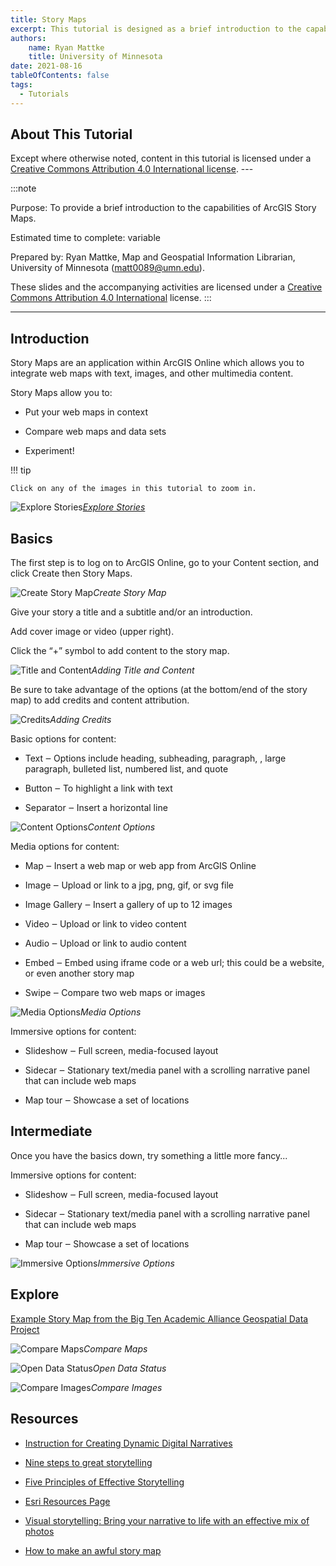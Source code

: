 ```yaml
---
title: Story Maps
excerpt: This tutorial is designed as a brief introduction to the capabilities of ArcGIS Story Maps.
authors:
    name: Ryan Mattke
    title: University of Minnesota
date: 2021-08-16
tableOfContents: false
tags:
  - Tutorials
---
```

<Slideshow>
<CoverSlide>
  <span slot="title"></span>
  <span slot="subtitle"></span>
</CoverSlide>

## About This Tutorial

<MetadataBlock>
  <Fragment slot="author">

  </Fragment>
  <Fragment slot="time">

  </Fragment>
  <Fragment slot="license">
    Except where otherwise noted, content in this tutorial is licensed under a <a href="https://creativecommons.org/licenses/by/4.0/">Creative Commons Attribution 4.0 International license</a>.
  </Fragment>
 
</MetadataBlock>
---

:::note

Purpose: To provide a brief introduction to the capabilities of ArcGIS Story Maps.

Estimated time to complete: variable

Prepared by: Ryan Mattke, Map and Geospatial Information Librarian, University of Minnesota (matt0089@umn.edu). 

These slides and the accompanying activities are licensed under a [Creative Commons Attribution 4.0 International](https://creativecommons.org/licenses/by/4.0/) license.
:::

------------------------------


## Introduction

Story Maps are an application within ArcGIS Online which allows you to integrate web maps with text, images, and other multimedia content.

Story Maps allow you to:

-   Put your web maps in context

-   Compare web maps and data sets

-   Experiment!

!!! tip

	Click on any of the images in this tutorial to zoom in.

<OneThirdLayout>

![Explore Stories](@images/explore-stories.png)*[Explore Stories](https://www.esri.com/en-us/arcgis/products/arcgis-storymaps/stories)*

</OneThirdLayout>

## Basics

The first step is to log on to ArcGIS Online, go to your Content section, and click Create then Story Maps.

<OneThirdLayout>

![Create Story Map](@images/start-story.png)*Create Story Map*

</OneThirdLayout>

Give your story a title and a subtitle and/or an introduction.

Add cover image or video (upper right).

Click the “+” symbol to add content to the story map.

<OneThirdLayout>

![Title and Content](@images/title-content.png)*Adding Title and Content*

</OneThirdLayout>

Be sure to take advantage of the options (at the bottom/end of the story map) to add credits and content attribution.

<OneThirdLayout>

![Credits](@images/credits.png)*Adding Credits*

</OneThirdLayout>

Basic options for content:

-   Text ‒ Options include heading, subheading, paragraph, , large paragraph, bulleted list, numbered list, and quote

-   Button ‒ To highlight a link with text

-   Separator ‒ Insert a horizontal line

<OneThirdLayout>

![Content Options](@images/content-options.png)*Content Options*

</OneThirdLayout>

Media options for content:

-   Map ‒ Insert a web map or web app from ArcGIS Online

-   Image ‒ Upload or link to a jpg, png, gif, or svg file

-   Image Gallery ‒ Insert a gallery of up to 12 images

-   Video ‒ Upload or link to video content

-   Audio ‒ Upload or link to audio content

-   Embed ‒ Embed using iframe code or a web url; this could be a website, or even another story map

-   Swipe ‒ Compare two web maps or images

<OneThirdLayout>

![Media Options](@images/media-options.png)*Media Options*

</OneThirdLayout>

Immersive options for content:

-   Slideshow ‒ Full screen, media-focused layout

-   Sidecar ‒ Stationary text/media panel with a scrolling narrative panel that can include web maps

-   Map tour ‒ Showcase a set of locations

## Intermediate

Once you have the basics down, try something a little more fancy... 

Immersive options for content:

-   Slideshow ‒ Full screen, media-focused layout

-   Sidecar ‒ Stationary text/media panel with a scrolling narrative panel that can include web maps

-   Map tour ‒ Showcase a set of locations

<OneThirdLayout>

![Immersive Options](@images/immersive.png)*Immersive Options*

</OneThirdLayout>

## Explore

[Example Story Map from the Big Ten Academic Alliance Geospatial Data Project](https://storymaps.arcgis.com/stories/4c3e1c4e72764a43914862193574c028)

<OneThirdLayout>

![Compare Maps](@images/compare-maps.png)*Compare Maps*

</OneThirdLayout>

<OneThirdLayout>

![Open Data Status](@images/open-data-status.png)*Open Data Status*

</OneThirdLayout>

<OneThirdLayout>

![Compare Images](@images/compare-images.png)*Compare Images*

</OneThirdLayout>

## Resources

-   [Instruction for Creating Dynamic Digital Narratives](https://storymaps.arcgis.com/stories/d15f1045ffcb4fdea7672d1cafafdc12)

-   [Nine steps to great storytelling](https://storymaps.arcgis.com/stories/429bc4eed5f145109e603c9711a33407)

-   [Five Principles of Effective Storytelling](https://storymaps-classic.arcgis.com/en/five-principles/)

-   [Esri Resources Page](https://www.esri.com/en-us/arcgis/products/arcgis-storymaps/resources)

-   [Visual storytelling: Bring your narrative to life with an effective mix of photos](https://www.esri.com/arcgis-blog/products/story-maps/constituent-engagement/visual-storytelling-bring-your-narrative-to-life-with-an-effective-mix-of-photos/)

-   [How to make an awful story map](https://storymaps.arcgis.com/stories/585db547dd7f4403bb30a3eb13fd55ad)

</Slideshow>